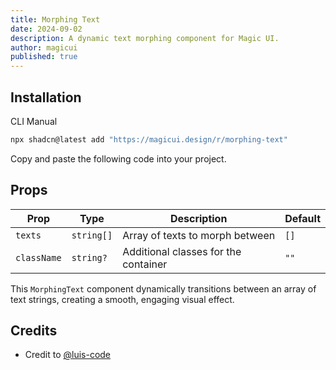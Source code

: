 ```yaml
---
title: Morphing Text
date: 2024-09-02
description: A dynamic text morphing component for Magic UI.
author: magicui
published: true
---
```


<ComponentPreview name="morphing-text-demo" />

## Installation

<Tabs defaultValue="cli">

<TabsList>
  <TabsTrigger value="cli">CLI</TabsTrigger>
  <TabsTrigger value="manual">Manual</TabsTrigger>
</TabsList>
<TabsContent value="cli">

```bash
npx shadcn@latest add "https://magicui.design/r/morphing-text"
```

</TabsContent>

<TabsContent value="manual">

<Steps>

<Step>Copy and paste the following code into your project.</Step>

<ComponentSource name="morphing-text" />

</Steps>

</TabsContent>

</Tabs>

## Props

| Prop        | Type       | Description                          | Default |
| ----------- | ---------- | ------------------------------------ | ------- |
| `texts`     | `string[]` | Array of texts to morph between      | `[]`    |
| `className` | `string?`  | Additional classes for the container | `""`    |

This `MorphingText` component dynamically transitions between an array of text strings, creating a smooth, engaging visual effect.

## Credits

- Credit to [@luis-code](https://luis-code.vercel.app/)
